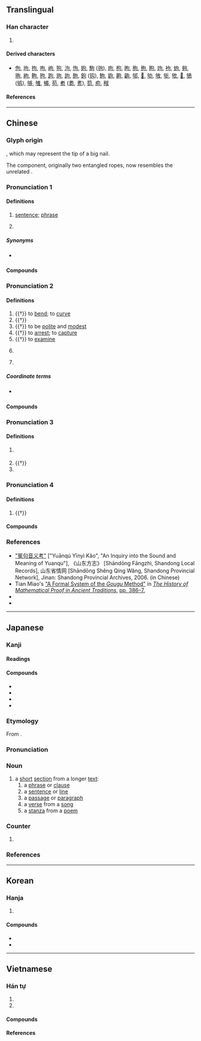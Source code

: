 {{also|可|旬|勾}}
{{character info}}
==Translingual==
{{stroke order|strokes=5}}

===Han character===
{{Han char|rn=30|rad=口|as=02|sn=5|four=27620|canj=PR|ids=⿹勹口}}

# {{mul-shuowen radical-def|51}}

====Derived characters====
* [[佝]], [[坸]], [[拘]], [[呴]], [[岣]], [[狗]], [[泃]], [[怐]], [[姁]], [[駒]] ([[驹]]), [[玽]], [[枸]], [[昫]], [[朐]], [[胊]], [[眗]], [[竘]], [[袧]], [[蚼]], [[夠]], [[翑]], [[絇]], [[軥]], [[豞]], [[跔]], [[豿]], [[訽]], [[䣱]], [[鉤]] ([[钩]]), [[鮈]], [[鼩]], [[齁]], [[齣]], [[邭]], [[𠛎]], [[劬]], [[敂]], [[斪]], [[欨]], [[𦐛]], [[鴝]] ([[鸲]]), [[够]], [[雊]], [[䵶]], [[苟]], [[耇]] ([[耈]], [[耉]]), [[笱]], [[痀]], [[䅓]]

====References====
{{Han ref|kx=0171.110|dkj=30890|dj=0382.010|hdz=10571.030|uh=53E5}}

----

==Chinese==
{{zh-forms|alt=勾,𠯶,𤖮}}

===Glyph origin===
{{Han etym}}
{{Han compound|丩|口|c1=s|c2=p|t1=to entangle|ls=psc}}, which may represent the tip of a big nail.

The {{zh-l|*丩}} component, originally two entangled ropes, now resembles the unrelated {{zh-l|*勹}}.

===Pronunciation 1===
{{zh-pron
|m=jù
|m-s=ju4
|c=geoi3
|c-t=gui1
|g=jy4
|h=pfs=ki;gd=gi4
|j=jy3
|mb=gṳ̿
|md=guó
|mn=ml,jj,tw:kù/zz:kì
|mn-t=gu3
|w=2jy
|x=jy4
|mc=3
|oc=3,3
|ma=y
|cat=n,cls
}}

====Definitions====
{{zh-hanzi}}

# [[sentence]]; [[phrase]]
# {{zh-classifier|[[sentence]]s}}
#: {{zh-x|他 一共 也 沒 說 幾 句 話。|He didn't say much. [lit. He didn't say many sentences.]}}
#: {{zh-x|一 句「多謝」都 冇|without even a '''word''' of "thank you"|C}}

=====Synonyms=====
* {{s|sentence}} {{zh-l|句子}}

====Compounds====
{{zh-der|分句|形容句|對句|句子成分|倒句|彫章鏤句|句度|句型|字句|兩句半|判斷句|句號|包孕句|一字半句|三言兩句|倒裝句|垛句|感嘆句|意謂繁句|句子|句讀|偶句對|句脈|句重音|句點|奇文瑰句|冗詞贅句|單部句|一替一句|尋章摘句|單句對|字斟句酌|句格|句法|名句|例句|單句|句式|命令句|一言半句|俳句|佳句|句斷|沉吟章句|疊句|疑問句|斷章摘句|法句經|概念句|文句|敘述句|樂句|拗句|條件句|排句|換句話說|新句|短句|斷章截句|祈使句|破句|摘句尋章|敘事句|琢句|當句對|摛章繪句|描寫句|搜章擿句|清詞麗句|活句|死句|有無句|斷句|法華文句|章句之徒|集句|竄句|複句|雙部句|絕句|覓句|辭句|警句|陳述句|險句|造句|語句|詞句|章決句斷|章句儒|章句|長句|雕章繢句|長短句|鍊句|錦囊佳句|鉤章棘句|遣辭用句|雕章鏤句|鄙言累句|連句|逐字逐句|繁句|累句|起句|費句|閉門覓句|詩句|表態句|聯句|句字頭|句群}}

===Pronunciation 2===
{{zh-pron
|m=gōu
|c=ngau1
|dial=n
|mc=2
|oc=1,1
|mn-t=gao1
|cat=v,n,pn
}}

====Definitions====
{{zh-hanzi}}

# {{†}} to [[bend]]; to [[curve]]
# {{†}} {{zh-alt-form|鉤|[[hook]]}}
# {{†}} to be [[polite]] and [[modest]]
# {{†}} to [[arrest]]; to [[capture]]
# {{†}} to [[examine]]
# {{lb|zh|historical|_|geometry}} {{zh-alt-form|勾|the [[short]]er [[leg]] of a [[right triangle]]}}
# {{surname|zh}}

=====Coordinate terms=====
* {{sense|geometry}} {{zh-l|股}}

====Compounds====
{{zh-der|句驪|句戟|倨句|句踐復國|句吳|句芒|句無|句廉|句卒|高句麗|句股}}

===Pronunciation 3===
{{zh-pron
|m=gòu
|dial=n
|mc=4
|oc=2,2
|cat=v,pn
}}

====Definitions====
{{zh-hanzi}}

# {{zh-used in|句當|dot=,}} {{zh-alt-form|勾當|nocap=1}}
# {{†}} {{zh-alt-form|彀|to [[draw]] a [[bow]]}}
# {{surname|zh}}

===Pronunciation 4===
{{zh-pron
|m=qú
|dial=n
|mc=1
|oc=n,4
|cat=n
}}

====Definitions====
{{zh-noun}}

# {{†}} {{zh-alt-form|絇|a [[kind]] of [[shoe]] [[ornament]] or [[decoration]]}}

====Compounds====
{{zh-der|冤句|宛句}}

===References===
* [http://lib.sdsqw.cn/bin/mse.exe?seachword=&K=fa01&A=7&rec=32&run=13 "冤句音义考"] ["Yuānqú Yīnyì Kǎo", "An Inquiry into the Sound and Meaning of Yuanqu"], 《山东方志》 [Shāndōng Fāngzhì, Shandong Local Records], 山东省情网 [Shāndōng Shěng Qíng Wǎng, Shandong Provincial Network], Jinan: Shandong Provincial Archives, 2006. (in Chinese)
* Tian Miao's [https://books.google.com.sg/books?id=1ML3CwAAQBAJ&pg=PT386 "A Formal System of the ''Gougu'' Method"] in [https://books.google.com.sg/books?id=1ML3CwAAQBAJ ''The History of Mathematical Proof in Ancient Traditions'',] [https://books.google.com.sg/books?id=1ML3CwAAQBAJ&pg=PT386 pp. 386–7.]
* {{R:yue:Hanzi}}
* {{R:twedu|A00497}}

{{zh-cat|Beginning}}

----

==Japanese==

===Kanji===
{{ja-kanji|grade=5|rs=口02}}

====Readings====
{{ja-readings
|goon=く
|kanon=く, こう
|nanori=すく
}}

====Compounds====
{{der-top|Compounds}}
* {{ja-r|一%句|いっ%く}}
* {{ja-r|句%読%点|く%とう%てん}}
* {{ja-r|語%句|ご%く}}
* {{ja-r|聖%句|せい%く}}
{{der-bottom}}

===Etymology===
{{ja-kanjitab|yomi=o|く}}
From {{bor|ja|ltc|-|sort=く}} {{m|zh|句|tr=kju<sup>H</sup>||phrase}}.

===Pronunciation===
{{ja-pron|yomi=goon|く|acc=1|acc_ref=DJR}}

===Noun===
{{ja-noun|く}}

# a [[short]] [[section]] from a longer [[text]]:
## a [[phrase]] or [[clause]]
## a [[sentence]] or [[line]]
## a [[passage]] or [[paragraph]]
## a [[verse]] from a [[song]]
## a [[stanza]] from a [[poem]]

===Counter===
{{ja-pos|counter|く}}

# {{non-gloss definition|[[counter]] for [[stanza]]s from a [[poem]] or for [[haiku]]}}

===References===
<references/>

----

==Korean==

===Hanja===
{{ko-hanja|글귀|구}}

# {{hanja form of|구|[[sentence]]; [[phrase]]}}

====Compounds====
* {{ko-l|구두|periods and commas, sentences and clauses|句讀}}
* {{ko-l|[[구두]][[점]]|punctuation mark|[[句讀]][[點]]}}

----

==Vietnamese==

===Hán tự===
{{vi-readings|rs=口02
|hanviet=câu-Thiều Chửu (1942); Nguyễn (1974); Trần (1999), cú-Thiều Chửu (1942); Nguyễn (1974); btcn; Trần (1999), cấu-Thiều Chửu (1942); Nguyễn (1974)
}}

# {{han tu form of|câu|[[sentence]], [[expression]], [[line]]}}
# {{han tu form of|cú|[[sentence]], [[expression]], [[line]]}}

====Compounds====
{{der3|vi
|{{vi-l|句傳|câu chuyện|}}
|{{vi-l|句詩|câu thơ|}}
|{{vi-l|七言八句|thất ngôn bát cú|}}
|{{vi-l|絕句|tuyệt cú|}}
|{{vi-l|句法|cú pháp|}}
|{{vi-l|句句|câu cú|}}
|{{vi-l|句賭|câu đố|}}
|{{vi-l|句對|câu đối|}}
|{{vi-l|句𠳨|câu hỏi|}}
|{{vi-l|句魂|câu hồn|}}
|{{vi-l|句監|câu giam|}}
|{{vi-l|句留|câu lưu|}}
|{{vi-l|句促|câu thúc|}}
}}

====References====
<references/>